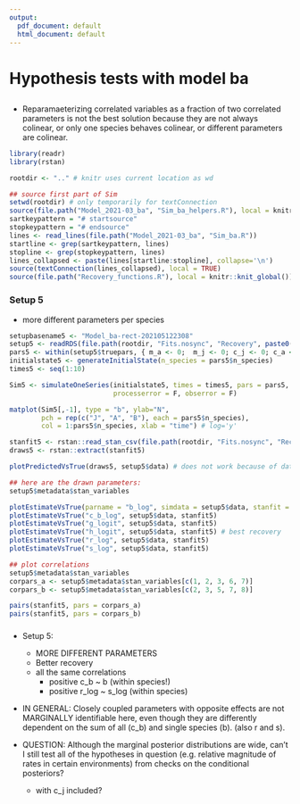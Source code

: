 ```yaml
---
output:
  pdf_document: default
  html_document: default
---
```

# Hypothesis tests with model ba

##
- Reparamaeterizing correlated variables as a fraction of two correlated parameters is not the best solution because they are not always colinear, or only one species behaves colinear, or different parameters are colinear.


```r
library(readr)
library(rstan)

rootdir <- ".." # knitr uses current location as wd

## source first part of Sim
setwd(rootdir) # only temporarily for textConnection
source(file.path("Model_2021-03_ba", "Sim_ba_helpers.R"), local = knitr::knit_global())
sartkeypattern = "# startsource"
stopkeypattern = "# endsource"
lines <- read_lines(file.path("Model_2021-03_ba", "Sim_ba.R"))
startline <- grep(sartkeypattern, lines)
stopline <- grep(stopkeypattern, lines)
lines_collapsed <- paste(lines[startline:stopline], collapse='\n')
source(textConnection(lines_collapsed), local = TRUE)
source(file.path("Recovery_functions.R"), local = knitr::knit_global())

```


### Setup 5
- more different parameters per species

```r

setupbasename5 <- "Model_ba-rect-202105122308"
setup5 <- readRDS(file.path(rootdir, "Fits.nosync", "Recovery", paste0(setupbasename5, ".rds")))
pars5 <- within(setup5$truepars, { m_a <- 0;  m_j <- 0; c_j <- 0; c_a <- 0})
initialstate5 <- generateInitialState(n_species = pars5$n_species)
times5 <- seq(1:10)

Sim5 <- simulateOneSeries(initialstate5, times = times5, pars = pars5,
                          processerror = F, obserror = F)

matplot(Sim5[,-1], type = "b", ylab="N",
        pch = rep(c("J", "A", "B"), each = pars5$n_species),
        col = 1:pars5$n_species, xlab = "time") # log='y'

```


```r
stanfit5 <- rstan::read_stan_csv(file.path(rootdir, "Fits.nosync", "Recovery", setup5$drawfile))
draws5 <- rstan::extract(stanfit5)

plotPredictedVsTrue(draws5, setup5$data) # does not work because of data fuckup

```


```r
## here are the drawn parameters:
setup5$metadata$stan_variables

plotEstimateVsTrue(parname = "b_log", simdata = setup5$data, stanfit = stanfit5)
plotEstimateVsTrue("c_b_log", setup5$data, stanfit5)
plotEstimateVsTrue("g_logit", setup5$data, stanfit5)
plotEstimateVsTrue("h_logit", setup5$data, stanfit5) # best recovery
plotEstimateVsTrue("r_log", setup5$data, stanfit5)
plotEstimateVsTrue("s_log", setup5$data, stanfit5)

```



```r
## plot correlations
setup5$metadata$stan_variables
corpars_a <- setup5$metadata$stan_variables[c(1, 2, 3, 6, 7)]
corpars_b <- setup5$metadata$stan_variables[c(2, 3, 5, 7, 8)]

pairs(stanfit5, pars = corpars_a)
pairs(stanfit5, pars = corpars_b)


```

###

- Setup 5:
    - MORE DIFFERENT PARAMETERS
    - Better recovery
    - all the same correlations
        - positive c_b ~ b (within species!)
        - positive r_log ~ s_log (within species)
        

- IN GENERAL: Closely coupled parameters with opposite effects are not MARGINALLY identifiable here, even though they are differently dependent on the sum of all (c_b) and single species (b). (also r and s).

- QUESTION: Although the marginal posterior distributions are wide, can't I still test all of the hypotheses in question (e.g. relative magnitude of rates in certain environments) from checks on the conditional posteriors?
    - with c_j included?

 
